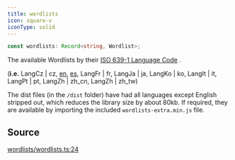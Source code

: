 ```yaml
---
title: wordlists
icon: square-v
iconType: solid
---
```


```ts
const wordlists: Record<string, Wordlist>;
```

The available Wordlists by their [ISO 639-1 Language Code](https://en.wikipedia.org/wiki/List_of_ISO_639-1_codes) .

(**i.e.** LangCz | cz, [en](/sdk/content/classes/LangEn), [es](/sdk/content/classes/LangEs), LangFr | fr, LangJa | ja,
LangKo | ko, LangIt | it, LangPt | pt, LangZh | zh_cn, LangZh | zh_tw)

The dist files (in the `/dist` folder) have had all languages except English stripped out, which reduces the library
size by about 80kb. If required, they are available by importing the included `wordlists-extra.min.js` file.

## Source

[wordlists/wordlists.ts:24](https://github.com/dominant-strategies/quais.js/blob/d79133d03d4e2f5f449e58c11b76623b0c041d22/src/wordlists/wordlists.ts#L24)
